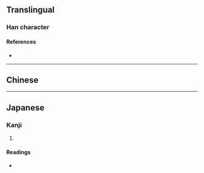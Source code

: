 {{character info/new}}
==Translingual==

===Han character===
{{Han char|rn=40|rad=宀|as=09|sn=12|four=30147|canj=JOSE|ids=⿱宀侵}}

====References====
* {{Han ref|kx=0289.080|dkj=07238|dj=0572.080|hdz=20943.030|uh=5BD1|ud=23505|bh=D8D4|bd=55508}}

----

==Chinese==
{{zh-see|寝|v}}

----

==Japanese==

===Kanji===
{{ja-kanji|grade=|rs=宀09}}

# {{rfdef|ja|sort=宀09}}

====Readings====
* {{ja-readings|on=[[しん]] (shin)|kun=[[ふす]] (fusu), [[ねる]] (neru), [[おくざしき]] (okuzashiki)}}
